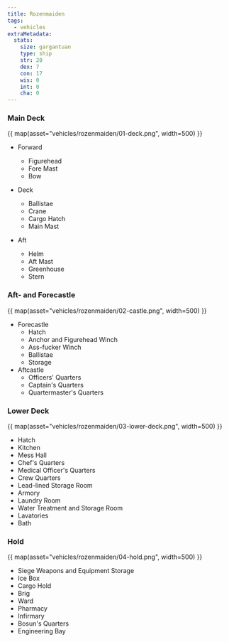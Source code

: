 ```yaml
---
title: Rozenmaiden
tags:
  - vehicles
extraMetadata:
  stats:
    size: gargantuan
    type: ship
    str: 20
    dex: 7
    con: 17
    wis: 0
    int: 0
    cha: 0
---
```


### Main Deck

{{ map(asset="vehicles/rozenmaiden/01-deck.png", width=500) }}

- Forward

  - Figurehead
  - Fore Mast
  - Bow

- Deck
  - Ballistae
  - Crane
  - Cargo Hatch
  - Main Mast
- Aft
  - Helm
  - Aft Mast
  - Greenhouse
  - Stern

### Aft- and Forecastle

{{ map(asset="vehicles/rozenmaiden/02-castle.png", width=500) }}

- Forecastle
  - Hatch
  - Anchor and Figurehead Winch
  - Ass-fucker Winch
  - Ballistae
  - Storage
- Aftcastle
  - Officers' Quarters
  - Captain's Quarters
  - Quartermaster's Quarters

### Lower Deck

{{ map(asset="vehicles/rozenmaiden/03-lower-deck.png", width=500) }}

- Hatch
- Kitchen
- Mess Hall
- Chef's Quarters
- Medical Officer's Quarters
- Crew Quarters
- Lead-lined Storage Room
- Armory
- Laundry Room
- Water Treatment and Storage Room
- Lavatories
- Bath

### Hold

{{ map(asset="vehicles/rozenmaiden/04-hold.png", width=500) }}

- Siege Weapons and Equipment Storage
- Ice Box
- Cargo Hold
- Brig
- Ward
- Pharmacy
- Infirmary
- Bosun's Quarters
- Engineering Bay
